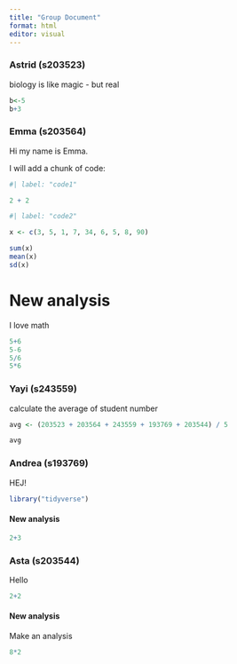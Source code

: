 ```yaml
---
title: "Group Document"
format: html
editor: visual
---
```


### Astrid (s203523)

biology is like magic - but real

```r
b<-5
b+3
```

### Emma (s203564)

Hi my name is Emma.

I will add a chunk of code:

```r
#| label: "code1"

2 + 2

```

```r
#| label: "code2"

x <- c(3, 5, 1, 7, 34, 6, 5, 8, 90)

sum(x)
mean(x)
sd(x)
```

# New analysis

I love math

```r
5+6
5-6
5/6
5*6
```

### Yayi (s243559)

calculate the average of student number

```r
avg <- (203523 + 203564 + 243559 + 193769 + 203544) / 5

avg
```

### Andrea (s193769)

HEJ!

```r
library("tidyverse")
```

#### New analysis

```r
2+3
```

### Asta (s203544)

Hello

```r
2+2
```

#### New analysis  

Make an analysis

```r
8*2
```
